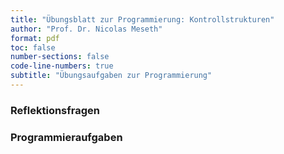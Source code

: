 ```yaml
---
title: "Übungsblatt zur Programmierung: Kontrollstrukturen"
author: "Prof. Dr. Nicolas Meseth"
format: pdf
toc: false
number-sections: false
code-line-numbers: true
subtitle: "Übungsaufgaben zur Programmierung"
---
```

### Reflektionsfragen

### Programmieraufgaben




